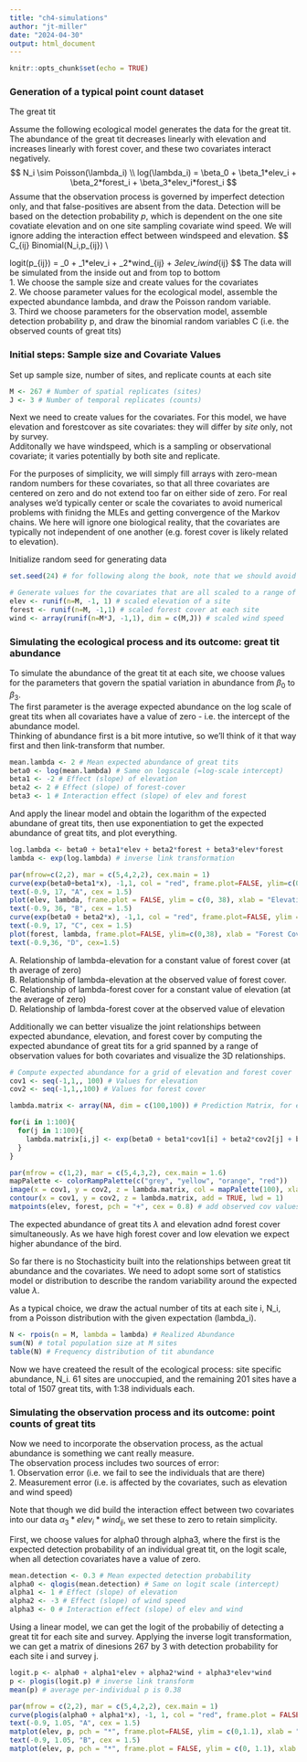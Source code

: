 ```yaml
---
title: "ch4-simulations"
author: "jt-miller"
date: "2024-04-30"
output: html_document
---
```


```r
knitr::opts_chunk$set(echo = TRUE)
```

### Generation of a typical point count dataset
The great tit

Assume the following ecological model generates the data for the great tit. The abundance of the great tit decreases linearly with elevation and increases linearly with forest cover, and these two covariates interact negatively. 
$$
N_i \sim Poisson(\lambda_i) \\
log(\lambda_i) = \beta_0 + \beta_1*elev_i + \beta_2*forest_i + \beta_3*elev_i*forest_i
$$
Assume that the observation process is governed by imperfect detection only, and that false-positives are absent from the data. Detection will be based on the detection probability *p*, which is dependent on the one site covatiate elevation and on one site sampling covariate wind speed. We will ignore adding the interaction effect between windspeed and elevation. 
$$
C_{ij} \sim Binomial(N_i,p_{ij}) \\

logit(p_{ij}) = \alpha_0 + \alpha_1*elev_i + \alpha_2*wind_{ij} + \alpha_3*elev_i*wind_{ij}
$$
The data will be simulated from the inside out and from top to bottom <br>
1. We choose the sample size and create values for the covariates <br>
2. We choose parameter values for the ecological model, assemble the expected abundance lambda, and draw the Poisson random variable. <br>
3. Third we choose parameters for the observation model, assemble detection probability p, and draw the binomial random variables C (i.e. the observed counts of great tits) <br>

### Initial steps: Sample size and Covariate Values 
Set up sample size, number of sites, and replicate counts at each site
```r
M <- 267 # Number of spatial replicates (sites)
J <- 3 # Number of temporal replicates (counts)
```
Next we need to create values for the covariates. For this model, we have elevation and forestcover as site covariates: they will differ by *site* only, not by survey. <br>
Additonally we have windspeed, which is a sampling or observational covariate; it varies potentially by both site and replicate. <br>

For the purposes of simplicity, we will simply fill arrays with zero-mean random numbers for these covariates, so that all three covariates are centered on zero and do not extend too far on either side of zero. For real analyses we'd typically center or scale the covariates to avoid numerical problems with finidng the MLEs and getting convergence of the Markov chains. We here will ignore one biological reality, that the covariates are typically not independent of one another (e.g. forest cover is likely related to elevation).

Initialize random seed for generating data 
```r
set.seed(24) # for following along the book, note that we should avoid setting the seed when exploring simulations so we dont get 'stuck' on a particular simulations outcome 

# Generate values for the covariates that are all scaled to a range of -1 to 1 (use uniform distribution)
elev <- runif(n=M, -1, 1) # scaled elevation of a site
forest <- runif(n=M, -1,1) # scaled forest cover at each site
wind <- array(runif(n=M*J, -1,1), dim = c(M,J)) # scaled wind speed 
```

### Simulating the ecological process and its outcome: great tit abundance 
To simulate the abundance of the great tit at each site, we choose values for the parameters that govern the spatial variation in abundance from $\beta_0$ to $\beta_3$. <br>
The first parameter is the average expected abundance on the log scale of great tits when all covariates have a value of zero - i.e. the intercept of the abundance model. <br> 
Thinking of abundance first is a bit more intutive, so we'll think of it that way first and then link-transform that number. 
```r
mean.lambda <- 2 # Mean expected abundance of great tits
beta0 <- log(mean.lambda) # Same on logscale (=log-scale intercept)
beta1 <- -2 # Effect (slope) of elevation
beta2 <- 2 # Effect (slope) of forest-cover
beta3 <- 1 # Interaction effect (slope) of elev and forest
```
And apply the linear model and obtain the logarithm of the expected abundane of great tits, then use exponentiation to get the expected abundance of great tits, and plot everything.
```r
log.lambda <- beta0 + beta1*elev + beta2*forest + beta3*elev*forest
lambda <- exp(log.lambda) # inverse link transformation

par(mfrow=c(2,2), mar = c(5,4,2,2), cex.main = 1)
curve(exp(beta0+beta1*x), -1,1, col = "red", frame.plot=FALSE, ylim=c(0,18), xlab = "Elevation", ylab = "")
text(-0.9, 17, "A", cex = 1.5)
plot(elev, lambda, frame.plot = FALSE, ylim = c(0, 38), xlab = "Elevation", ylab = "")
text(-0.9, 36, "B", cex = 1.5)
curve(exp(beta0 + beta2*x), -1,1, col = "red", frame.plot=FALSE, ylim = c(0,18), xlab = "Forest cover", ylab = "lambda", lwd = 2)
text(-0.9, 17, "C", cex = 1.5)
plot(forest, lambda, frame.plot=FALSE, ylim=c(0,38), xlab = "Forest Cover", ylab = "")
text(-0.9,36, "D", cex=1.5)
```
A. Relationship of lambda-elevation for a constant value of forest cover (at th average of zero) <br> 
B. Relationship of lambda-elevation at the observed value of forest cover. <br>
C. Relationship of lambda-forest cover for a constant value of elevation (at the average of zero) <br>
D. Relationship of lambda-forest cover at the observed value of elevation <br> 

Additionally we can better visualize the joint relationships between expected abundance, elevation, and forest cover by computing the expected abundance of great tits for a grid spanned by a range of observation values for both covariates and visualize the 3D relationships. 
```r
# Compute expected abundance for a grid of elevation and forest cover
cov1 <- seq(-1,1,, 100) # Values for elevation
cov2 <- seq(-1,1,,100) # Values for forest cover 

lambda.matrix <- array(NA, dim = c(100,100)) # Prediction Matrix, for every combo of values of elevation and forest cover

for(i in 1:100){
  for(j in 1:100){
    lambda.matrix[i,j] <- exp(beta0 + beta1*cov1[i] + beta2*cov2[j] + beta3 * cov1[i]*cov2[j])
  }
}

par(mfrow = c(1,2), mar = c(5,4,3,2), cex.main = 1.6)
mapPalette <- colorRampPalette(c("grey", "yellow", "orange", "red"))
image(x = cov1, y = cov2, z = lambda.matrix, col = mapPalette(100), xlab = "Elevation", ylab = "Forest Cover", cex.lab = 1.2)
contour(x = cov1, y = cov2, z = lambda.matrix, add = TRUE, lwd = 1)
matpoints(elev, forest, pch = "+", cex = 0.8) # add observed cov values 

```
The expected abundance of great tits $\lambda$ and elevation adnd forest cover simultaneously. As we have high forest cover and low elevation we expect higher abundance of the bird. <br>

So far there is no Stochasticity built into the relationships between great tit abundance and the covariates. We need to adopt some sort of statistics model or distribution to describe the random variability around the expected value $\lambda$. <br>

As a typical choice, we draw the actual number of tits at each site i, N_i, from a Poisson distribution with the given expectation (lambda_i). 

```r
N <- rpois(n = M, lambda = lambda) # Realized Abundance 
sum(N) # total population size at M sites
table(N) # Frequency distribution of tit abundance 
```
Now we have createed the result of the ecological process: site specific abundance, N_i. 61 sites are unoccupied, and the remaining 201 sites have a total of 1507 great tits, with 1:38 individuals each. 

### Simulating the observation process and its outcome: point counts of great tits 
Now we need to incorporate the observation process, as the actual abundance is something we cant really measure. <br> 
The observation process includes two sources of error: <br> 
1. Observation error (i.e. we fail to see the individuals that are there) <br> 
2. Measurement error (i.e. is affected by the covariates, such as elevation and wind speed) <br>

Note that though we did build the interaction effect between two covariates into our data $\alpha_3*elev_i*wind_{ij}$, we set these to zero to retain simplicity. <br> 

First, we choose values for alpha0 through alpha3, where the first is the expected detection probability of an individual great tit, on the logit scale, when all detection covariates have a value of zero. 
```r
mean.detection <- 0.3 # Mean expected detection probability
alpha0 <- qlogis(mean.detection) # Same on logit scale (intercept)
alpha1 <- 1 # Effect (slope) of elevation
alpha2 <- -3 # Effect (slope) of wind speed
alpha3 <- 0 # Interaction effect (slope) of elev and wind
```

Using a linear model, we can get the logit of the probabiliy of detecting a great tit for each site and survey. Applying the inverse logit transformation, we can get a matrix of dinesions 267 by 3 with detection probability for each site i and survey j. 
```r
logit.p <- alpha0 + alpha1*elev + alpha2*wind + alpha3*elev*wind 
p <- plogis(logit.p) # inverse link transform
mean(p) # average per-individual p is 0.38 

par(mfrow = c(2,2), mar = c(5,4,2,2), cex.main = 1)
curve(plogis(alpha0 + alpha1*x), -1, 1, col = "red", frame.plot = FALSE, ylim = c(0,1.1), xlab = "Elevation", ylab = "p", lwd = 2)
text(-0.9, 1.05, "A", cex = 1.5)
matplot(elev, p, pch = "*", frame.plot=FALSE, ylim = c(0,1.1), xlab = "Elevation", ylab = "")
text(-0.9, 1.05, "B", cex = 1.5)
matplot(elev, p, pch = "*", frame.plot = FALSE, ylim = c(0, 1.1), xlab = "Elevation", ylab = "")
```

